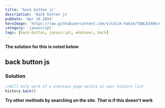 ```yaml
---
title: 'back button js'
description: 'back button js'
pubDate: 'Apr 16 2024'
heroImage: 'https://raw.githubusercontent.com/vitalik-hakim/TABLES404/main/error_b/JavaScript.png'
category: 'javascript'
tags: [back-button, javascript, whatever, back]
---
```


**The solution for this is noted below**

## back button js

### Solution

```javascript
//Will only work if a previous page exists in your history list
history.back()
```

**Try other methods by searching on the site. That is if this doesn't work**

